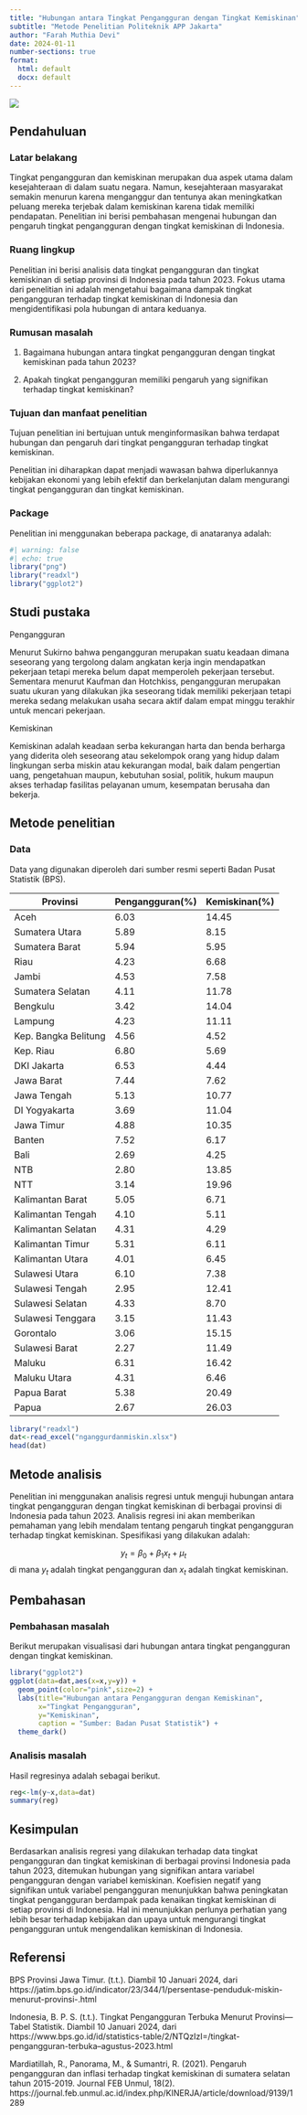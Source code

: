 ---
title: "Hubungan antara Tingkat Pengangguran dengan Tingkat Kemiskinan"
subtitle: "Metode Penelitian Politeknik APP Jakarta"
author: "Farah Muthia Devi"
date: 2024-01-11
number-sections: true
format:
  html: default
  docx: default
---

![](poltekapp.jpg)

## Pendahuluan

### Latar belakang

Tingkat pengangguran dan kemiskinan merupakan dua aspek utama dalam kesejahteraan di dalam suatu negara. Namun, kesejahteraan masyarakat semakin menurun karena menganggur dan tentunya akan meningkatkan peluang mereka terjebak dalam kemiskinan karena tidak memiliki pendapatan. Penelitian ini berisi pembahasan mengenai hubungan dan pengaruh tingkat pengangguran dengan tingkat kemiskinan di Indonesia.

### Ruang lingkup

Penelitian ini berisi analisis data tingkat pengangguran dan tingkat kemiskinan di setiap provinsi di Indonesia pada tahun 2023. Fokus utama dari penelitian ini adalah mengetahui bagaimana dampak tingkat pengangguran terhadap tingkat kemiskinan di Indonesia dan mengidentifikasi pola hubungan di antara keduanya.

### Rumusan masalah

1. Bagaimana hubungan antara tingkat pengangguran dengan tingkat kemiskinan pada tahun 2023?

2. Apakah tingkat pengangguran memiliki pengaruh yang signifikan terhadap tingkat kemiskinan?

### Tujuan dan manfaat penelitian

Tujuan penelitian ini bertujuan untuk menginformasikan bahwa terdapat hubungan dan pengaruh dari tingkat pengangguran terhadap tingkat kemiskinan.

Penelitian ini diharapkan dapat menjadi wawasan bahwa diperlukannya kebijakan ekonomi yang lebih efektif dan berkelanjutan dalam mengurangi tingkat pengangguran dan tingkat kemiskinan.

### Package

Penelitian ini menggunakan beberapa package, di anataranya adalah:

```{r}
#| warning: false
#| echo: true
library("png")
library("readxl")
library("ggplot2")
```

## Studi pustaka

Pengangguran

Menurut Sukirno bahwa pengangguran merupakan suatu keadaan dimana seseorang yang tergolong dalam angkatan kerja ingin mendapatkan pekerjaan tetapi mereka belum dapat memperoleh pekerjaan tersebut. Sementara menurut Kaufman dan Hotchkiss, pengangguran merupakan suatu ukuran yang dilakukan jika seseorang tidak memiliki pekerjaan tetapi mereka sedang melakukan usaha secara aktif dalam empat minggu terakhir untuk mencari pekerjaan.

Kemiskinan 

Kemiskinan adalah keadaan serba kekurangan harta dan benda berharga yang diderita oleh seseorang atau sekelompok orang yang hidup dalam lingkungan serba miskin atau kekurangan modal, baik dalam pengertian uang, pengetahuan maupun, kebutuhan sosial, politik, hukum maupun akses terhadap fasilitas pelayanan umum, kesempatan berusaha dan bekerja.

## Metode penelitian

### Data

Data yang digunakan diperoleh dari sumber resmi seperti Badan Pusat Statistik (BPS).

| Provinsi             | Pengangguran(%)| Kemiskinan(%) |
|----------------------|----------------|---------------|
| Aceh                 | 6.03           | 14.45         |
| Sumatera Utara       | 5.89           | 8.15          |
| Sumatera Barat       | 5.94           | 5.95          |
| Riau                 | 4.23           | 6.68          |
| Jambi                | 4.53           | 7.58          |
| Sumatera Selatan     | 4.11           | 11.78         |
| Bengkulu             | 3.42           | 14.04         |
| Lampung              | 4.23           | 11.11         |
| Kep. Bangka Belitung | 4.56           | 4.52          |
| Kep. Riau            | 6.80           | 5.69          |
| DKI Jakarta          | 6.53           | 4.44          |
| Jawa Barat           | 7.44           | 7.62          |
| Jawa Tengah          | 5.13           | 10.77         |
| DI Yogyakarta        | 3.69           | 11.04         |
| Jawa Timur           | 4.88           | 10.35         |
| Banten               | 7.52           | 6.17          |
| Bali                 | 2.69           | 4.25          |
| NTB                  | 2.80           | 13.85         |
| NTT                  | 3.14           | 19.96         |
| Kalimantan Barat     | 5.05           | 6.71          |
| Kalimantan Tengah    | 4.10           | 5.11          |
| Kalimantan Selatan   | 4.31           | 4.29          |
| Kalimantan Timur     | 5.31           | 6.11          |
| Kalimantan Utara     | 4.01           | 6.45          |
| Sulawesi Utara       | 6.10           | 7.38          |
| Sulawesi Tengah      | 2.95           | 12.41         |
| Sulawesi Selatan     | 4.33           | 8.70          |
| Sulawesi Tenggara    | 3.15           | 11.43         |
| Gorontalo            | 3.06           | 15.15         |
| Sulawesi Barat       | 2.27           | 11.49         |
| Maluku               | 6.31           | 16.42         |
| Maluku Utara         | 4.31           | 6.46          |
| Papua Barat          | 5.38           | 20.49         |
| Papua                | 2.67           | 26.03         |

```{r}
library("readxl")
dat<-read_excel("nganggurdanmiskin.xlsx")
head(dat)
```

## Metode analisis

Penelitian ini menggunakan analisis regresi untuk menguji hubungan antara tingkat pengangguran dengan tingkat kemiskinan di berbagai provinsi di Indonesia pada tahun 2023. Analisis regresi ini akan memberikan pemahaman yang lebih mendalam tentang pengaruh tingkat pengangguran terhadap tingkat kemiskinan. Spesifikasi yang dilakukan adalah:

$$
y_{t}=\beta_0 + \beta_1 x_t+\mu_t
$$ di mana $y_t$ adalah tingkat pengangguran dan $x_t$ adalah tingkat kemiskinan.

## Pembahasan

### Pembahasan masalah

Berikut merupakan visualisasi dari hubungan antara tingkat pengangguran dengan tingkat kemiskinan.

```{r}
library("ggplot2")
ggplot(data=dat,aes(x=x,y=y)) +
  geom_point(color="pink",size=2) +
  labs(title="Hubungan antara Pengangguran dengan Kemiskinan",
       x="Tingkat Pengangguran",
       y="Kemiskinan",
       caption = "Sumber: Badan Pusat Statistik") +
  theme_dark()
```

### Analisis masalah

Hasil regresinya adalah sebagai berikut.

```{r}
reg<-lm(y~x,data=dat)
summary(reg)
```

## Kesimpulan

Berdasarkan analisis regresi yang dilakukan terhadap data tingkat pengangguran dan tingkat kemiskinan di berbagai provinsi Indonesia pada tahun 2023, ditemukan hubungan yang signifikan antara variabel pengangguran dengan variabel kemiskinan. Koefisien negatif yang signifikan untuk variabel pengangguran menunjukkan bahwa peningkatan tingkat pengangguran berdampak pada kenaikan tingkat kemiskinan di setiap provinsi di Indonesia. Hal ini menunjukkan perlunya perhatian yang lebih besar terhadap kebijakan dan upaya untuk mengurangi tingkat pengangguran untuk mengendalikan kemiskinan di Indonesia.

## Referensi

BPS Provinsi Jawa Timur. (t.t.). Diambil 10 Januari 2024, dari https://jatim.bps.go.id/indicator/23/344/1/persentase-penduduk-miskin-menurut-provinsi-.html

Indonesia, B. P. S. (t.t.). Tingkat Pengangguran Terbuka Menurut Provinsi—Tabel Statistik. Diambil 10 Januari 2024, dari https://www.bps.go.id/id/statistics-table/2/NTQzIzI=/tingkat-pengangguran-terbuka--agustus-2023.html

Mardiatillah, R., Panorama, M., & Sumantri, R. (2021). Pengaruh pengangguran dan inflasi terhadap tingkat kemiskinan di sumatera selatan tahun 2015-2019. Journal FEB Unmul, 18(2). https://journal.feb.unmul.ac.id/index.php/KINERJA/article/download/9139/1289


